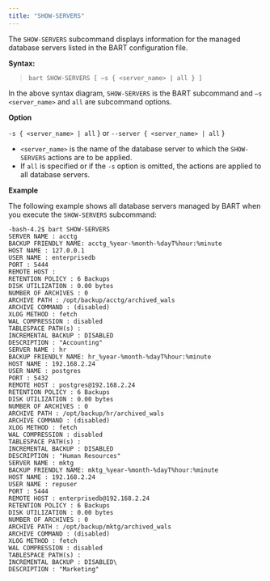 ```yaml
---
title: "SHOW-SERVERS"
---
```




The `SHOW-SERVERS` subcommand displays information for the managed database servers listed in the BART configuration file.

**Syntax:**

>     bart SHOW-SERVERS [ –s { <server_name> | all } ]

In the above syntax diagram, `SHOW-SERVERS` is the BART subcommand and `–s <server_name>` and `all` are subcommand options.

**Option**

`-s { <server_name> | all` } or `--server { <server_name> | all` }

-   `<server_name>` is the name of the database server to which the `SHOW-SERVERS` actions are to be applied.
-   If `all` is specified or if the `-s` option is omitted, the actions are applied to all database servers.

**Example**

The following example shows all database servers managed by BART when you execute the `SHOW-SERVERS` subcommand:

    -bash-4.2$ bart SHOW-SERVERS
    SERVER NAME : acctg
    BACKUP FRIENDLY NAME: acctg_%year-%month-%dayT%hour:%minute
    HOST NAME : 127.0.0.1
    USER NAME : enterprisedb
    PORT : 5444
    REMOTE HOST :
    RETENTION POLICY : 6 Backups
    DISK UTILIZATION : 0.00 bytes
    NUMBER OF ARCHIVES : 0
    ARCHIVE PATH : /opt/backup/acctg/archived_wals
    ARCHIVE COMMAND : (disabled)
    XLOG METHOD : fetch
    WAL COMPRESSION : disabled
    TABLESPACE PATH(s) :
    INCREMENTAL BACKUP : DISABLED
    DESCRIPTION : "Accounting"
    SERVER NAME : hr
    BACKUP FRIENDLY NAME: hr_%year-%month-%dayT%hour:%minute
    HOST NAME : 192.168.2.24
    USER NAME : postgres
    PORT : 5432
    REMOTE HOST : postgres@192.168.2.24
    RETENTION POLICY : 6 Backups
    DISK UTILIZATION : 0.00 bytes
    NUMBER OF ARCHIVES : 0
    ARCHIVE PATH : /opt/backup/hr/archived_wals
    ARCHIVE COMMAND : (disabled)
    XLOG METHOD : fetch
    WAL COMPRESSION : disabled
    TABLESPACE PATH(s) :
    INCREMENTAL BACKUP : DISABLED
    DESCRIPTION : "Human Resources"
    SERVER NAME : mktg
    BACKUP FRIENDLY NAME: mktg_%year-%month-%dayT%hour:%minute
    HOST NAME : 192.168.2.24
    USER NAME : repuser
    PORT : 5444
    REMOTE HOST : enterprisedb@192.168.2.24
    RETENTION POLICY : 6 Backups
    DISK UTILIZATION : 0.00 bytes
    NUMBER OF ARCHIVES : 0
    ARCHIVE PATH : /opt/backup/mktg/archived_wals
    ARCHIVE COMMAND : (disabled)
    XLOG METHOD : fetch
    WAL COMPRESSION : disabled
    TABLESPACE PATH(s) :
    INCREMENTAL BACKUP : DISABLED\
    DESCRIPTION : "Marketing"

